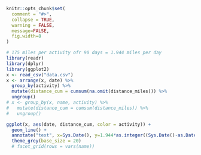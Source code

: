```r
knitr::opts_chunk$set(
  comment = "#>",
  collapse = TRUE,
  warning = FALSE,
  message=FALSE,
  fig.width=8
)
```

```r
# 175 miles per activity ofr 90 days = 1.944 miles per day
library(readr)
library(dplyr)
library(ggplot2)
x <- read_csv("data.csv")
x <- arrange(x, date) %>% 
  group_by(activity) %>% 
  mutate(distance_cum = cumsum(na.omit(distance_miles))) %>% 
  ungroup()
# x <- group_by(x, name, activity) %>% 
#   mutate(distance_cum = cumsum(distance_miles)) %>% 
#   ungroup()
```

```r
ggplot(x, aes(date, distance_cum, color = activity)) +
  geom_line() + 
  annotate("text", x=Sys.Date(), y=1.944*as.integer((Sys.Date()-as.Date("2020-07-01"))), label="-goal") +
  theme_grey(base_size = 20)
  # facet_grid(rows = vars(name))
```

